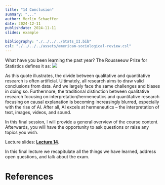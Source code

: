 ```yaml
---
title: "14 Conclusion"
summary: "..."
author: Merlin Schaeffer
date: 2024-12-11
publishdate: 2024-11-11
slides: example

bibliography: "./../../../Stats_II.bib"
csl: "./../../../assets/american-sociological-review.csl"
---
```


What have you been learning the past year? The Rousseeuw Prize for Statistics defines it as:
![](https://discourse.datamethods.org/uploads/default/original/2X/1/19805845382993f6acfeae23272da8a84b5a66ec.png)

As this quote illustrates, the divide between qualitative and quantitative research is often artificial. Ultimately, all research aims to draw valid conclusions from data. And we largely face the same challenges and biases in doing so. Furthermore, the traditional distinction between qualitative research focusing on interpretation/hermeneutics and quantitative research focusing on causal explanation is becoming increasingly blurred, especially with the rise of AI. After all, AI excels at hermeneutics – the interpretation of text, images, videos, and sound.

In this final session, I will provide a general overview of the course content. Afterwards, you will have the opportunity to ask questions or raise any topics you wish.

Lecture slides: [**Lecture 14**](/Lectures/14-Conclusion/14-Concl.html).

<!-- Reading: **@angrist_mastering_2014[Ch. 4 Regression discontinuity Designs]**. -->




In this final lecture we recapitulate all the things we have learned, address open questions, and talk about the exam.

# References
